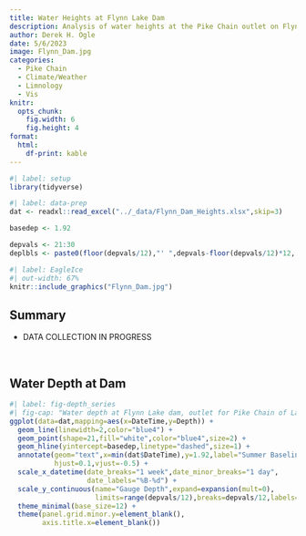```yaml
---
title: Water Heights at Flynn Lake Dam
description: Analysis of water heights at the Pike Chain outlet on Flynn Lake.
author: Derek H. Ogle
date: 5/6/2023
image: Flynn_Dam.jpg
categories:
  - Pike Chain
  - Climate/Weather
  - Limnology
  - Vis
knitr:
  opts_chunk:
    fig.width: 6
    fig.height: 4
format: 
  html:
    df-print: kable
---
```


```r
#| label: setup
library(tidyverse)
```
```r
#| label: data-prep
dat <- readxl::read_excel("../_data/Flynn_Dam_Heights.xlsx",skip=3)

basedep <- 1.92

depvals <- 21:30
deplbls <- paste0(floor(depvals/12),"' ",depvals-floor(depvals/12)*12,'"')
```

```r
#| label: EagleIce
#| out-width: 67%
knitr::include_graphics("Flynn_Dam.jpg")
```

:::{.callout-warning icon=false}
# Summary

- DATA COLLECTION IN PROGRESS
:::

&nbsp;

## Water Depth at Dam

```r
#| label: fig-depth_series
#| fig-cap: "Water depth at Flynn Lake dam, outlet for Pike Chain of Lakes, by date. Date ticks are shown at midnight."
ggplot(data=dat,mapping=aes(x=DateTime,y=Depth)) +
  geom_line(linewidth=2,color="blue4") +
  geom_point(shape=21,fill="white",color="blue4",size=2) +
  geom_hline(yintercept=basedep,linetype="dashed",size=1) +
  annotate(geom="text",x=min(dat$DateTime),y=1.92,label="Summer Baseline",
           hjust=0.1,vjust=-0.5) +
  scale_x_datetime(date_breaks="1 week",date_minor_breaks="1 day",
                   date_labels="%B-%d") +
  scale_y_continuous(name="Gauge Depth",expand=expansion(mult=0),
                     limits=range(depvals/12),breaks=depvals/12,labels=deplbls) +
  theme_minimal(base_size=12) +
  theme(panel.grid.minor.y=element_blank(),
        axis.title.x=element_blank())
```


